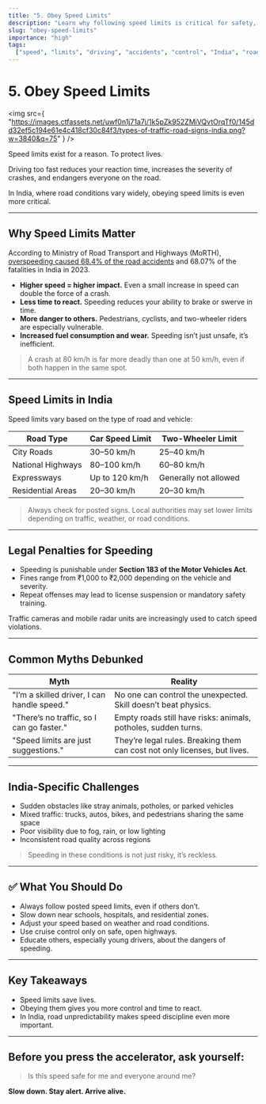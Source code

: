 ```yaml
---
title: "5. Obey Speed Limits"
description: "Learn why following speed limits is critical for safety, control, and legal compliance on Indian roads."
slug: "obey-speed-limits"
importance: "high"
tags:
  ["speed", "limits", "driving", "accidents", "control", "India", "road safety"]
---
```


# 5. Obey Speed Limits

<img
  src={
    "https://images.ctfassets.net/uwf0n1j71a7j/1k5pZk952ZMiVQvtOrqTf0/145dd32ef5c194e61e4c418cf30c84f3/types-of-traffic-road-signs-india.png?w=3840&q=75"
  }
/>

Speed limits exist for a reason. To protect lives.

Driving too fast reduces your reaction time, increases the severity of crashes, and endangers everyone on the road.

In India, where road conditions vary widely, obeying speed limits is even more critical.

---

## Why Speed Limits Matter

According to Ministry of Road Transport and Highways (MoRTH), [overspeeding caused 68.4% of the road accidents](https://www.moneycontrol.com/automobile/overspeeding-caused-maximum-road-accidents-deaths-in-india-in-2023-morth-report-article-13502483.html#google_vignette) and 68.07% of the fatalities in India in 2023.

- **Higher speed = higher impact.** Even a small increase in speed can double the force of a crash.
- **Less time to react.** Speeding reduces your ability to brake or swerve in time.
- **More danger to others.** Pedestrians, cyclists, and two-wheeler riders are especially vulnerable.
- **Increased fuel consumption and wear.** Speeding isn’t just unsafe, it’s inefficient.

> A crash at 80 km/h is far more deadly than one at 50 km/h, even if both happen in the same spot.

---

## Speed Limits in India

Speed limits vary based on the type of road and vehicle:

| Road Type         | Car Speed Limit | Two-Wheeler Limit     |
| ----------------- | --------------- | --------------------- |
| City Roads        | 30–50 km/h      | 25–40 km/h            |
| National Highways | 80–100 km/h     | 60–80 km/h            |
| Expressways       | Up to 120 km/h  | Generally not allowed |
| Residential Areas | 20–30 km/h      | 20–30 km/h            |

> Always check for posted signs. Local authorities may set lower limits depending on traffic, weather, or road conditions.

---

## Legal Penalties for Speeding

- Speeding is punishable under **Section 183 of the Motor Vehicles Act**.
- Fines range from ₹1,000 to ₹2,000 depending on the vehicle and severity.
- Repeat offenses may lead to license suspension or mandatory safety training.

Traffic cameras and mobile radar units are increasingly used to catch speed violations.

---

## Common Myths Debunked

| Myth                                        | Reality                                                                   |
| ------------------------------------------- | ------------------------------------------------------------------------- |
| "I’m a skilled driver, I can handle speed." | No one can control the unexpected. Skill doesn’t beat physics.            |
| "There’s no traffic, so I can go faster."   | Empty roads still have risks: animals, potholes, sudden turns.            |
| "Speed limits are just suggestions."        | They’re legal rules. Breaking them can cost not only licenses, but lives. |

---

## India-Specific Challenges

- Sudden obstacles like stray animals, potholes, or parked vehicles
- Mixed traffic: trucks, autos, bikes, and pedestrians sharing the same space
- Poor visibility due to fog, rain, or low lighting
- Inconsistent road quality across regions

> Speeding in these conditions is not just risky, it’s reckless.

---

## ✅ What You Should Do

- Always follow posted speed limits, even if others don’t.
- Slow down near schools, hospitals, and residential zones.
- Adjust your speed based on weather and road conditions.
- Use cruise control only on safe, open highways.
- Educate others, especially young drivers, about the dangers of speeding.

---

## Key Takeaways

- Speed limits save lives.
- Obeying them gives you more control and time to react.
- In India, road unpredictability makes speed discipline even more important.

---

## Before you press the accelerator, ask yourself:

> Is this speed safe for me and everyone around me?

**Slow down. Stay alert. Arrive alive.**
